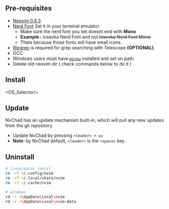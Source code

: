 
## Pre-requisites

- [Neovim 0.8.3](https://github.com/neovim/neovim/releases/tag/stable).
- [Nerd Font](https://www.nerdfonts.com/) Set it in your terminal emulator.
  - Make sure the nerd font you set doesnt end with <strong>Mono</strong> 
   - <strong>Example : </strong> Iosevka Nerd Font and not <s>Iosevka Nerd Font Mono</s>
   - Thats because those fonts will have small icons.
- [Ripgrep](https://github.com/BurntSushi/ripgrep) is required for grep searching with Telescope <strong>(OPTIONAL)</strong>. 
- GCC 
- Windows users must have [`mingw`](http://mingw-w64.org/downloads) installed and set on path.
- Delete old neovim dir ( check commands below to do it )

## Install

<OS_Selector/>

## Update

NvChad has an update mechanism built-in, which will pull any new updates from the git repository.

- Update NvChad by pressing `<leader> + uu`
- **Note**: by NvChad default, `<leader>` is the `<space>` key.

## Uninstall
```bash
# linux/macos (unix)
rm -rf ~/.config/nvim
rm -rf ~/.local/share/nvim
rm -rf ~/.cache/nvim

# windows
rd -r ~\AppData\Local\nvim
rd -r ~\AppData\Local\nvim-data
```
